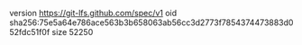 version https://git-lfs.github.com/spec/v1
oid sha256:75e5a64e786ace563b3b658063ab56cc3d2773f7854374473883d052fdc51f0f
size 52250
